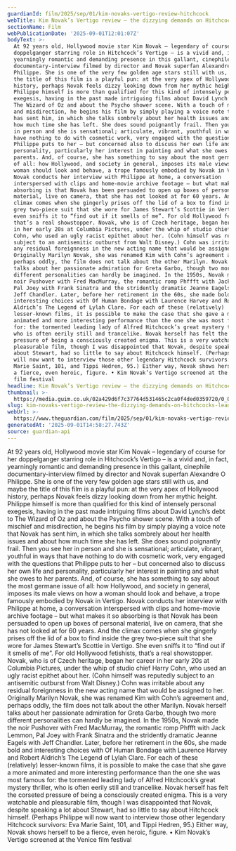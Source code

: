 ```yaml
---
guardianId: film/2025/sep/01/kim-novaks-vertigo-review-hitchcock
webTitle: Kim Novak’s Vertigo review – the dizzying demands on Hitchcock’s leading lady
sectionName: Film
webPublicationDate: '2025-09-01T12:01:07Z'
bodyText: >-
  At 92 years old, Hollywood movie star Kim Novak – legendary of course for her
  doppelganger starring role in Hitchcock’s Vertigo – is a vivid and, in fact,
  yearningly romantic and demanding presence in this gallant, cinephile
  documentary-interview filmed by director and Novak superfan Alexandre O
  Philippe. She is one of the very few golden age stars still with us, and maybe
  the title of this film is a playful pun: at the very apex of Hollywood
  history, perhaps Novak feels dizzy looking down from her mythic height.
  Philippe himself is more than qualified for this kind of intensely personal
  exegesis, having in the past made intriguing films about David Lynch’s debt to
  The Wizard of Oz and about the Psycho shower scene. With a touch of mischief
  and misdirection, he begins his film by simply playing a voice note that Novak
  has sent him, in which she talks sombrely about her health issues and about
  how much time she has left. She does sound poignantly frail. Then you see her
  in person and she is sensational; articulate, vibrant, youthful in ways that
  have nothing to do with cosmetic work, very engaged with the questions that
  Philippe puts to her – but concerned also to discuss her own life and
  personality, particularly her interest in painting and what she owes to her
  parents. And, of course, she has something to say about the most germane issue
  of all: how Hollywood, and society in general, imposes its male views on how a
  woman should look and behave, a trope famously embodied by Novak in Vertigo.
  Novak conducts her interview with Philippe at home, a conversation
  interspersed with clips and home-movie archive footage – but what makes it so
  absorbing is that Novak has been persuaded to open up boxes of personal
  material, live on camera, that she has not looked at for 60 years. And the
  climax comes when she gingerly prises off the lid of a box to find inside the
  grey two-piece suit that she wore for James Stewart’s Scottie in Vertigo. She
  even sniffs it to “find out if it smells of me”. For old Hollywood fetishists,
  that’s a real showstopper. Novak, who is of Czech heritage, began her career
  in her early 20s at Columbia Pictures, under the whip of studio chief Harry
  Cohn, who used an ugly racist epithet about her. (Cohn himself was reputedly
  subject to an antisemitic outburst from Walt Disney.) Cohn was irritable about
  any residual foreignness in the new acting name that would be assigned to her.
  Originally Marilyn Novak, she was renamed Kim with Cohn’s agreement and,
  perhaps oddly, the film does not talk about the other Marilyn. Novak herself
  talks about her passionate admiration for Greta Garbo, though two more
  different personalities can hardly be imagined. In the 1950s, Novak made the
  noir Pushover with Fred MacMurray, the romantic romp Phffft with Jack Lemmon,
  Pal Joey with Frank Sinatra and the stridently dramatic Jeanne Eagels with
  Jeff Chandler. Later, before her retirement in the 60s, she made bold and
  interesting choices with Of Human Bondage with Laurence Harvey and Robert
  Aldrich’s The Legend of Lylah Clare. For each of these (relatively)
  lesser-known films, it is possible to make the case that she gave a more
  animated and more interesting performance than the one she was most famous
  for: the tormented leading lady of Alfred Hitchcock’s great mystery thriller,
  who is often eerily still and trancelike. Novak herself has felt the corseted
  pressure of being a consciously created enigma. This is a very watchable and
  pleasurable film, though I was disappointed that Novak, despite speaking a lot
  about Stewart, had so little to say about Hitchcock himself. (Perhaps Philippe
  will now want to interview those other legendary Hitchcock survivors: Eva
  Marie Saint, 101, and Tippi Hedren, 95.) Either way, Novak shows herself to be
  a fierce, even heroic, figure. • Kim Novak’s Vertigo screened at the Venice
  film festival
headline: Kim Novak’s Vertigo review – the dizzying demands on Hitchcock’s leading lady
thumbnail: >-
  https://media.guim.co.uk/02a429d6f7c37764d531465c2ca0f4ded0359720/0_0_809_647/500.jpg
slug: kim-novaks-vertigo-review-the-dizzying-demands-on-hitchcocks-leading-lady
webUrl: >-
  https://www.theguardian.com/film/2025/sep/01/kim-novaks-vertigo-review-hitchcock
generatedAt: '2025-09-01T14:58:27.743Z'
source: guardian-api
---
```

At 92 years old, Hollywood movie star Kim Novak – legendary of course for her doppelganger starring role in Hitchcock’s Vertigo – is a vivid and, in fact, yearningly romantic and demanding presence in this gallant, cinephile documentary-interview filmed by director and Novak superfan Alexandre O Philippe. She is one of the very few golden age stars still with us, and maybe the title of this film is a playful pun: at the very apex of Hollywood history, perhaps Novak feels dizzy looking down from her mythic height. Philippe himself is more than qualified for this kind of intensely personal exegesis, having in the past made intriguing films about David Lynch’s debt to The Wizard of Oz and about the Psycho shower scene. With a touch of mischief and misdirection, he begins his film by simply playing a voice note that Novak has sent him, in which she talks sombrely about her health issues and about how much time she has left. She does sound poignantly frail. Then you see her in person and she is sensational; articulate, vibrant, youthful in ways that have nothing to do with cosmetic work, very engaged with the questions that Philippe puts to her – but concerned also to discuss her own life and personality, particularly her interest in painting and what she owes to her parents. And, of course, she has something to say about the most germane issue of all: how Hollywood, and society in general, imposes its male views on how a woman should look and behave, a trope famously embodied by Novak in Vertigo. Novak conducts her interview with Philippe at home, a conversation interspersed with clips and home-movie archive footage – but what makes it so absorbing is that Novak has been persuaded to open up boxes of personal material, live on camera, that she has not looked at for 60 years. And the climax comes when she gingerly prises off the lid of a box to find inside the grey two-piece suit that she wore for James Stewart’s Scottie in Vertigo. She even sniffs it to “find out if it smells of me”. For old Hollywood fetishists, that’s a real showstopper. Novak, who is of Czech heritage, began her career in her early 20s at Columbia Pictures, under the whip of studio chief Harry Cohn, who used an ugly racist epithet about her. (Cohn himself was reputedly subject to an antisemitic outburst from Walt Disney.) Cohn was irritable about any residual foreignness in the new acting name that would be assigned to her. Originally Marilyn Novak, she was renamed Kim with Cohn’s agreement and, perhaps oddly, the film does not talk about the other Marilyn. Novak herself talks about her passionate admiration for Greta Garbo, though two more different personalities can hardly be imagined. In the 1950s, Novak made the noir Pushover with Fred MacMurray, the romantic romp Phffft with Jack Lemmon, Pal Joey with Frank Sinatra and the stridently dramatic Jeanne Eagels with Jeff Chandler. Later, before her retirement in the 60s, she made bold and interesting choices with Of Human Bondage with Laurence Harvey and Robert Aldrich’s The Legend of Lylah Clare. For each of these (relatively) lesser-known films, it is possible to make the case that she gave a more animated and more interesting performance than the one she was most famous for: the tormented leading lady of Alfred Hitchcock’s great mystery thriller, who is often eerily still and trancelike. Novak herself has felt the corseted pressure of being a consciously created enigma. This is a very watchable and pleasurable film, though I was disappointed that Novak, despite speaking a lot about Stewart, had so little to say about Hitchcock himself. (Perhaps Philippe will now want to interview those other legendary Hitchcock survivors: Eva Marie Saint, 101, and Tippi Hedren, 95.) Either way, Novak shows herself to be a fierce, even heroic, figure. • Kim Novak’s Vertigo screened at the Venice film festival
